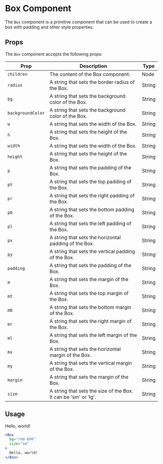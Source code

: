 
# Box Component

The `Box` component is a primitive component that can be used to create a box with padding and other style properties.

## Props

The `Box` component accepts the following props:

| Prop              | Description                                                     | Type   |
|-------------------|-----------------------------------------------------------------|--------|
| `children`        | The content of the Box component.                               | Node   |
| `radius`          | A string that sets the border radius of the Box.                | String |
| `bg`              | A string that sets the background color of the Box.             | String |
| `backgroundColor` | A string that sets the background color of the Box.             | String |
| `w`               | A string that sets the width of the Box.                        | String |
| `h`               | A string that sets the height of the Box.                       | String |
| `width`           | A string that sets the width of the Box.                        | String |
| `height`          | A string that sets the height of the Box.                       | String |
| `p`               | A string that sets the padding of the Box.                      | String |
| `pt`              | A string that sets the top padding of the Box.                  | String |
| `pr`              | A string that sets the right padding of the Box.                | String |
| `pb`              | A string that sets the bottom padding of the Box.               | String |
| `pl`              | A string that sets the left padding of the Box.                 | String |
| `px`              | A string that sets the horizontal padding of the Box.           | String |
| `py`              | A string that sets the vertical padding of the Box.             | String |
| `padding`         | A string that sets the padding of the Box.                      | String |
| `m`               | A string that sets the margin of the Box.                       | String |
| `mt`              | A string that sets the top margin of the Box.                   | String |
| `mb`              | A string that sets the bottom margin of the Box.                | String |
| `mr`              | A string that sets the right margin of the Box.                 | String |
| `ml`              | A string that sets the left margin of the Box.                  | String |
| `mx`              | A string that sets the horizontal margin of the Box.            | String |
| `my`              | A string that sets the vertical margin of the Box.              | String |
| `margin`          | A string that sets the margin of the Box.                       | String |
| `size`            | A string that sets the size of the Box. It can be 'sm' or 'lg'. | String |

## Usage

<Box bg="red-600" size="sm">
  Hello, world!
</Box>

```jsx
<Box
  bg="red-600"
  size="sm"
>
  Hello, world!
</Box>
